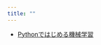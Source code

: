 ```yaml
---
title: ""
---
```


- [Pythonではじめる機械学習](https://www.amazon.co.jp/s/?ie=UTF8&keywords=python%E3%81%A7%E3%81%AF%E3%81%98%E3%82%81%E3%82%8B%E6%A9%9F%E6%A2%B0%E5%AD%A6%E7%BF%92&tag=googhydr-22&index=aps&jp-ad-ap=0&hvadid=217448835341&hvpos=1t1&hvnetw=g&hvrand=1793539138790298231&hvpone=&hvptwo=&hvqmt=e&hvdev=c&hvdvcmdl=&hvlocint=&hvlocphy=2392&hvtargid=kwd-314655987025&ref=pd_sl_2atfjrl0j8_e)

